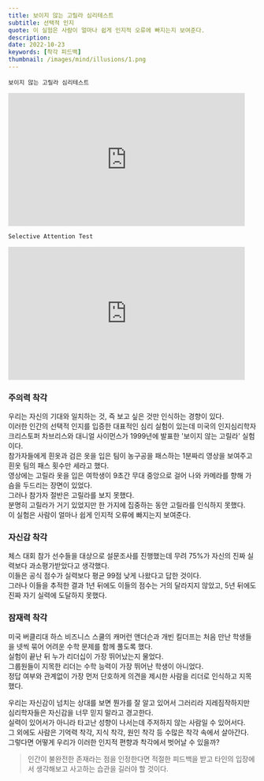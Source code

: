 ```yaml
---
title: 보이지 않는 고릴라 심리테스트
subtitle: 선택적 인지
quote: 이 실험은 사람이 얼마나 쉽게 인지적 오류에 빠지는지 보여준다.
description: 
date: 2022-10-23
keywords: [착각 피드백]
thumbnail: /images/mind/illusions/1.png
---
```


`보이지 않는 고릴라 심리테스트`
<iframe width="480" height="270" src="https://www.youtube.com/embed/IGQmdoK_ZfY" title="The Monkey Business Illusion" frameborder="0" allow="accelerometer; autoplay; clipboard-write; encrypted-media; gyroscope; picture-in-picture; web-share" referrerpolicy="strict-origin-when-cross-origin" allowfullscreen></iframe>   

`Selective Attention Test`
<iframe width="480" height="270" src="https://www.youtube.com/embed/vJG698U2Mvo" title="selective attention test" frameborder="0" allow="accelerometer; autoplay; clipboard-write; encrypted-media; gyroscope; picture-in-picture; web-share" referrerpolicy="strict-origin-when-cross-origin" allowfullscreen></iframe>

### 주의력 착각
우리는 자신의 기대와 일치하는 것, 즉 보고 싶은 것만 인식하는 경향이 있다.  
이러한 인간의 선택적 인지를 입증한 대표적인 심리 실험이 있는데 미국의 인지심리학자 크리스토퍼 차브리스와 대니얼 사이먼스가 1999년에 발표한 '보이지 않는 고릴라' 실험이다.  
참가자들에게 흰옷과 검은 옷을 입은 팀이 농구공을 패스하는 1분짜리 영상을 보여주고 흰옷 팀의 패스 횟수만 세라고 했다.  
영상에는 고릴라 옷을 입은 여학생이 9초간 무대 중앙으로 걸어 나와 카메라를 향해 가슴을 두드리는 장면이 있었다.  
그러나 참가자 절반은 고릴라를 보지 못했다.  
분명히 고릴라가 거기 있었지만 한 가지에 집중하는 동안 고릴라를 인식하지 못했다.  
이 실험은 사람이 얼마나 쉽게 인지적 오류에 빠지는지 보여준다.  

### 자신감 착각
체스 대회 참가 선수들을 대상으로 설문조사를 진행했는데 무려 75%가 자신의 진짜 실력보다 과소평가받았다고 생각했다.  
이들은 공식 점수가 실력보다 평균 99점 낮게 나왔다고 답한 것이다.  
그러나 이들을 추적한 결과 1년 뒤에도 이들의 점수는 거의 달라지지 않았고, 5년 뒤에도 진짜 자기 실력에 도달하지 못했다.  

### 잠재력 착각
미국 버클리대 하스 비즈니스 스쿨의 캐머런 앤더슨과 개빈 킬더프는 처음 만난 학생들을 넷씩 묶어 어려운 수학 문제를 함께 풀도록 했다.  
실험이 끝난 뒤 누가 리더십이 가장 뛰어났는지 물었다.  
그룹원들이 지목한 리더는 수학 능력이 가장 뛰어난 학생이 아니었다.  
정답 여부와 관계없이 가장 먼저 단호하게 의견을 제시한 사람을 리더로 인식하고 지목했다.  

우리는 자신감이 넘치는 상대를 보면 뭔가를 잘 알고 있어서 그러리라 지레짐작하지만 심리학자들은 자신감을 너무 믿지 말라고 경고한다.  
실력이 있어서가 아니라 타고난 성향이 나서는데 주저하지 않는 사람일 수 있어서다.  
그 외에도 사람은 기억력 착각, 지식 착각, 원인 착각 등 수많은 착각 속에서 살아간다.  
그렇다면 어떻게 우리가 이러한 인지적 편향과 착각에서 벗어날 수 있을까?

> 인간이 불완전한 존재라는 점을 인정한다면 적절한 피드백을 받고 타인의 입장에서 생각해보고 사고하는 습관을 길러야 할 것이다.